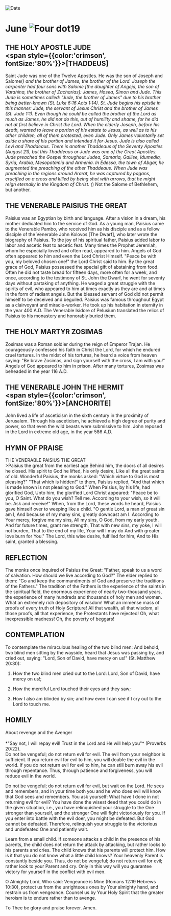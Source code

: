 
<RunningHead />
<Image src="/title-imprint.png" height={68} width={50} alt="Date" className="title-imprint"/>

# <div id="date">June <Image className="four-dot" src="/four-dot.png" height={15} width={15} alt="Four dot" />19</div>

## THE HOLY APOSTLE JUDE<br /><span style={{color:'crimson', fontSize:'80%'}}>[THADDEUS]</span>

Saint Jude was one of the Twelve Apostles. He was the son of Joseph and Salome(*) and the brother of James, the brother of the Lord. Joseph the carpenter had four sons with Salome [the daughter of Angeja, the son of Varahina, the brother of Zacharias]: James, Hosea, Simon and Jude. This Jude is sometimes called: "Jude, the brother of James" due to his brother being better-known (St. Luke 6:16 Acts 1:14). St. Jude begins his epistle in this manner: Jude, the servant of Jesus Christ and the brother of James (St. Jude 1:1). Even though he could be called the brother of the Lord as much as James, he did not do this, out of humility and shame, for he did not at first believe in Christ the Lord. When the elderly Joseph, before his death, wanted to leave a portion of his estate to Jesus, as well as to his other children, all of them protested, even Jude. Only James voluntarily set aside a share of his portion and intended it for Jesus. Jude is also called Levi and Thaddeaus. There is another Thaddeaus of the Seventy Apostles (August 21), but this Thaddeaus or Jude was one of the Great Apostles. Jude preached the Gospel throughout Judea, Samaria, Galilee, Idumedia, Syria, Arabia, Mesopotamia and Armenia. In Edessa, the town of Abgar, he augmented the preaching of the other Thaddeaus. When Jude was preaching in the regions around Ararat, he was captured by pagans, crucified on a cross and killed by being shot with arrows, that he might reign eternally in the Kingdom of Christ.
     (*) Not the Salome of Bethlehem, but another.

## THE VENERABLE PAISIUS THE GREAT

Paisius was an Egyptian by birth and language. After a vision in a dream, his mother dedicated him to the service of God. As a young man, Paisius came to the Venerable Pambo, who received him as his disciple and as a fellow disciple of the Venerable John Kolovos [The Dwarf], who later wrote the biography of Paisius. To the joy of his spiritual father, Paisius added labor to labor and ascetic feat to ascetic feat. Many times the Prophet Jeremiah, whom he especially loved and often read, appeared to him. Angels of God often appeared to him and even the Lord Christ Himself. "Peace be with you, my beloved chosen one!" the Lord Christ said to him. By the great grace of God, Paisius possessed the special gift of abstaining from food. Often he did not taste bread for fifteen days, more often for a week, and once, according to the testimony of St. John the Dwarf, he went for seventy days without partaking of anything. He waged a great struggle with the spirits of evil, who appeared to him at times exactly as they are and at times in the form of radiant angels. But the blessed servant of God did not permit himself to be deceived and beguiled. Paisius was famous throughout Egypt as a clairvoyant and miracle-worker. He took up his habitation in eternity in the year 400 A.D. The Venerable Isidore of Pelusium translated the relics of Paisius to his monastery and honorably buried them.

## THE HOLY MARTYR ZOSIMAS

Zosimas was a Roman soldier during the reign of Emperor Trajan. He courageously confessed his faith in Christ the Lord, for which he endured cruel tortures. In the midst of his tortures, he heard a voice from heaven saying: "Be brave Zosimas, and sign yourself with the cross, I am with you!" Angels of God appeared to him in prison. After many tortures, Zosimas was beheaded in the year 116 A.D.

## THE VENERABLE JOHN THE HERMIT<br /><span style={{color:'crimson', fontSize:'80%'}}>[ANCHORITE]</span>

John lived a life of asceticism in the sixth century in the proximity of Jerusalem. Through his asceticism, he achieved a high degree of purity and power, so that even the wild beasts were submissive to him. John reposed in the Lord in extreme old age, in the year 586 A.D.


## HYMN OF PRAISE
<div style={{textAlign:'center', color:'crimson', fontWeight:'bold'}}>
THE VENERABLE PAISIUS THE GREAT
</div>
>Paisius the great from the earliest age  
Behind him, the doors of all desires he closed.  
His spirit to God he lifted, his only desire,  
Like all the great saints of old.  
Wonderful Paisius, the monks asked:  
"Which virtue to God is most pleasing?"  
"That which is hidden!" to them, Paisius replied,  
"And that which is made known is not pleasing to God."  
When Paisius, by his life, had glorified God,  
Unto him, the glorified Lord Christ appeared:  
"Peace be to you, O Saint. What do you wish? Tell me.  
According to your wish, so it will be. Ask and receive!"  
When, from the Lord, these words he heard,  
Paisius gave himself over to weeping like a child.  
"O gentle Lord, a man of great sin am I,  
And because of my many sins, greatly downcast am I.  
According to Your mercy, forgive me my sins,  
All my sins, O God, from my early youth.  
And for future times, grant me strength,  
That with new sins, my yoke, I will not burden,  
That to the end of my life, Your will I may do  
And with greater love burn for You."  
The Lord, this wise desire, fulfilled for him,  
And to His saint, granted a blessing.  

## REFLECTION

The monks once inquired of Paisius the Great: "Father, speak to us a word of salvation. How should we  live according to God?" The elder replied to them: "Go and keep the commandments of God and preserve the traditions of the Fathers." The tradition of the Fathers is the experience of the saints in the spiritual field, the enormous experience of nearly two-thousand years, the experience of many hundreds and thousands of holy men and women. What an extremely rich depository of wisdom! What an immense mass of proofs of every truth of Holy Scripture! All that wealth, all that wisdom, all those proofs, all that experience, the Protestants have rejected! Oh, what inexpressible madness! Oh, the poverty of beggars!

## CONTEMPLATION

To contemplate the miraculous healing of the two blind men: And behold, two blind men sitting by the wayside, heard that Jesus was passing by, and cried out, saying: "Lord, Son of David, have mercy on us!" (St. Matthew 20:30):

1. How the two blind men cried out to the Lord: Lord, Son of David, have mercy on us!;

2. How the merciful Lord touched their eyes and they saw;

3. How I also am blinded by sin; and how even I can see if I cry out to the Lord to touch me.


## HOMILY
<div style={{textAlign:'center', color:'crimson', fontWeight:'bold'}}>
About revenge and the Avenger
</div>
<br />
<div style={{textAlign:'right'}}>
*"Say not, I will repay evil! Trust in the Lord and He will help you"* (Proverbs 20:22).
</div>
Do not be vengeful; do not return evil for evil. The evil from your neighbor is sufficient. If you return evil for evil to him, you will double the evil in the world. If you do not return evil for evil to him, he can still burn away his evil through repentance. Thus, through patience and forgiveness, you will reduce evil in the world.

Do not be vengeful; do not return evil for evil, but wait on the Lord. He sees and remembers, and in your time both you and he who does evil will know that God sees and remembers. You ask yourself: What have I done in not returning evil for evil? You have done the wisest deed that you could do in the given situation, i.e., you have relinquished your struggle to the One stronger than yourself, and the stronger One will fight victoriously for you. If you enter into battle with the evil doer, you might be defeated. But God cannot be defeated. Therefore, relinquish your struggle to the victorious and undefeated One and patiently wait.

Learn from a small child. If someone attacks a child in the presence of his parents, the child does not return the attack by attacking, but rather looks to his parents and cries. The child knows that his parents will protect him. How is it that you do not know what a little child knows? Your heavenly Parent is constantly beside you. Thus, do not be vengeful; do not return evil for evil; rather look to your Parent and cry. Only in this way will you guarantee victory for yourself in the conflict with evil men.

O Almighty Lord, Who said: Vengeance is Mine (Romans 12:19 Hebrews 10:30), protect us from the unrighteous ones by Your almighty hand, and restrain us from vengeance. Counsel us by Your Holy Spirit that the greater heroism is to endure rather than to avenge.

To Thee be glory and praise forever. Amen.

